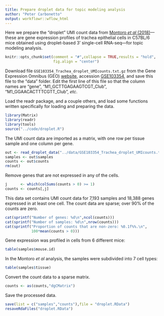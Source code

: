 ```yaml
---
title: Prepare droplet data for topic modeling analysis
author: "Peter Carbonetto"
output: workflowr::wflow_html
---
```


Here we prepare the "droplet" UMI count data from
[Montoro *et al* (2018)][montoro-paper]---these are gene expression
profiles of trachea epithelial cells in C57BL/6 mice obtained using
droplet-based 3' single-cell RNA-seq---for topic modeling analysis.

```r
knitr::opts_chunk$set(comment = "#",collapse = TRUE,results = "hold",
                      fig.align = "center")
```

Download file `GSE103354_Trachea_droplet_UMIcounts.txt.gz` from the
Gene Expression Omnibus (GEO) [website][geo], accession
[GSE103354][geo-montoro], and save this file to the "data"
folder. Edit the first line of this file so that the column names are
"gene", "M1_GCTTGAGAAGTCGT_Club", "M1_GGAACACTTTCGTT_Club", *etc*.

Load the readr package, and a couple others, and load some functions
written specifically for loading and preparing the data.

```r
library(Matrix)
library(readr)
library(tools)
source("../code/droplet.R")
```

The UMI count data are imported as a matrix, with one row
per tissue sample and one column per gene.

```r
out <- read_droplet_data("../data/GSE103354_Trachea_droplet_UMIcounts.txt.gz")
samples <- out$samples
counts <- out$counts
rm(out)
```

Remove genes that are not expressed in any of the cells.

```r
j      <- which(colSums(counts > 0) >= 1)
counts <- counts[,j]
```

This data set contains UMI count data for 7,193 samples and 18,388
genes expressed in at least one cell. The count data are sparse; over
90% of the counts are zero.

```r
cat(sprintf("Number of genes: %d\n",ncol(counts)))
cat(sprintf("Number of samples: %d\n",nrow(counts)))
cat(sprintf("Proportion of counts that are non-zero: %0.1f%%.\n",
            100*mean(counts > 0)))
```

Gene expression was profiled in cells from 6 different mice:

```r
table(samples$mouse.id)
```

In the Montoro *et al* analysis, the samples were subdivided into 7
cell types:

```r
table(samples$tissue)
```

Convert the count data to a sparse matrix.

```r
counts <- as(counts,"dgCMatrix")
```

Save the processed data.

```r
save(list = c("samples","counts"),file = "droplet.RData")
resaveRdaFiles("droplet.RData")
```

[geo]: https://www.ncbi.nlm.nih.gov/geo
[geo-montoro]: https://www.ncbi.nlm.nih.gov/geo/query/acc.cgi?acc=GSE103354
[montoro-paper]: http://dx.doi.org/10.1038/s41586-018-0393-7
